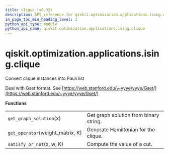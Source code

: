 ```yaml
---
title: clique (v0.32)
description: API reference for qiskit.optimization.applications.ising.clique in qiskit v0.32
in_page_toc_min_heading_level: 2
python_api_type: module
python_api_name: qiskit.optimization.applications.ising.clique
---
```


<span id="module-qiskit.optimization.applications.ising.clique" />

<span id="qiskit-optimization-applications-ising-clique" />

# qiskit.optimization.applications.ising.clique

Convert clique instances into Pauli list

Deal with Gset format. See [https://web.stanford.edu/\~yyye/yyye/Gset/](https://web.stanford.edu/~yyye/yyye/Gset/)

**Functions**

|                                   |                                        |
| --------------------------------- | -------------------------------------- |
| `get_graph_solution`(x)           | Get graph solution from binary string. |
| `get_operator`(weight\_matrix, K) | Generate Hamiltonian for the clique.   |
| `satisfy_or_not`(x, w, K)         | Compute the value of a cut.            |

